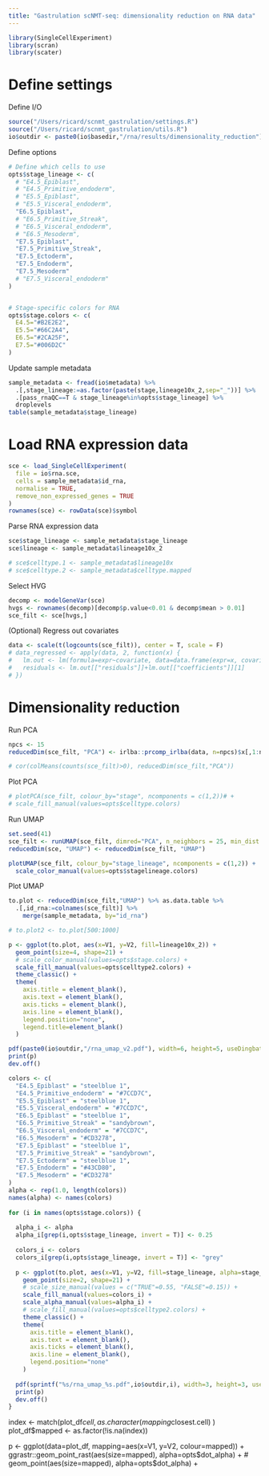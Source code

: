 ```yaml
---
title: "Gastrulation scNMT-seq: dimensionality reduction on RNA data"
---
```

  
```r
library(SingleCellExperiment)
library(scran)
library(scater)
```

# Define settings 

Define I/O
```r
source("/Users/ricard/scnmt_gastrulation/settings.R")
source("/Users/ricard/scnmt_gastrulation/utils.R")
io$outdir <- paste0(io$basedir,"/rna/results/dimensionality_reduction")
```

Define options
```r
# Define which cells to use
opts$stage_lineage <- c(
  # "E4.5_Epiblast",
  # "E4.5_Primitive_endoderm",
  # "E5.5_Epiblast",
  # "E5.5_Visceral_endoderm",
  "E6.5_Epiblast",
  # "E6.5_Primitive_Streak",
  # "E6.5_Visceral_endoderm",
  # "E6.5_Mesoderm",
  "E7.5_Epiblast",
  "E7.5_Primitive_Streak",
  "E7.5_Ectoderm",
  "E7.5_Endoderm",
  "E7.5_Mesoderm"
  # "E7.5_Visceral_endoderm"
)


# Stage-specific colors for RNA
opts$stage.colors <- c(
  E4.5="#B2E2E2",
  E5.5="#66C2A4",
  E6.5="#2CA25F",
  E7.5="#006D2C"
)
```

Update sample metadata
```r
sample_metadata <- fread(io$metadata) %>% 
  .[,stage_lineage:=as.factor(paste(stage,lineage10x_2,sep="_"))] %>%
  .[pass_rnaQC==T & stage_lineage%in%opts$stage_lineage] %>%
  droplevels
table(sample_metadata$stage_lineage)
```

# Load RNA expression data

```r
sce <- load_SingleCellExperiment(
  file = io$rna.sce, 
  cells = sample_metadata$id_rna, 
  normalise = TRUE, 
  remove_non_expressed_genes = TRUE
)
rownames(sce) <- rowData(sce)$symbol
```

Parse RNA expression data
```r
sce$stage_lineage <- sample_metadata$stage_lineage
sce$lineage <- sample_metadata$lineage10x_2

# sce$celltype.1 <- sample_metadata$lineage10x
# sce$celltype.2 <- sample_metadata$celltype.mapped
```

Select HVG
```r
decomp <- modelGeneVar(sce)
hvgs <- rownames(decomp)[decomp$p.value<0.01 & decomp$mean > 0.01]
sce_filt <- sce[hvgs,]
```

(Optional) Regress out covariates
```r
data <- scale(t(logcounts(sce_filt)), center = T, scale = F)
# data_regressed <- apply(data, 2, function(x) {
#   lm.out <- lm(formula=expr~covariate, data=data.frame(expr=x, covariate=factor(sce_filt$stage)));
#   residuals <- lm.out[["residuals"]]+lm.out[["coefficients"]][1]
# })
```

# Dimensionality reduction

Run PCA
```r
npcs <- 15
reducedDim(sce_filt, "PCA") <- irlba::prcomp_irlba(data, n=npcs)$x[,1:npcs]
```

```r
# cor(colMeans(counts(sce_filt)>0), reducedDim(sce_filt,"PCA"))
```


Plot PCA
```r
# plotPCA(sce_filt, colour_by="stage", ncomponents = c(1,2))# +
# scale_fill_manual(values=opts$celltype.colors)
```

Run UMAP
```r
set.seed(41)
sce_filt <- runUMAP(sce_filt, dimred="PCA", n_neighbors = 25, min_dist = 0.35)
reducedDim(sce, "UMAP") <- reducedDim(sce_filt, "UMAP") 
```

```r
plotUMAP(sce_filt, colour_by="stage_lineage", ncomponents = c(1,2)) +
  scale_color_manual(values=opts$stagelineage.colors)
```

Plot UMAP

```r
to.plot <- reducedDim(sce_filt,"UMAP") %>% as.data.table %>% 
  .[,id_rna:=colnames(sce_filt)] %>%
    merge(sample_metadata, by="id_rna")
```

```r
# to.plot2 <- to.plot[500:1000]

p <- ggplot(to.plot, aes(x=V1, y=V2, fill=lineage10x_2)) +
  geom_point(size=4, shape=21) +
  # scale_color_manual(values=opts$stage.colors) +
  scale_fill_manual(values=opts$celltype2.colors) +
  theme_classic() +
  theme(
    axis.title = element_blank(),
    axis.text = element_blank(),
    axis.ticks = element_blank(),
    axis.line = element_blank(),
    legend.position="none",
    legend.title=element_blank()
  )

pdf(paste0(io$outdir,"/rna_umap_v2.pdf"), width=6, height=5, useDingbats = F)
print(p)
dev.off()
```

```r
colors <- c(
  "E4.5_Epiblast" = "steelblue 1",
  "E4.5_Primitive_endoderm" = "#7CCD7C",
  "E5.5_Epiblast" = "steelblue 1",
  "E5.5_Visceral_endoderm" = "#7CCD7C",
  "E6.5_Epiblast" = "steelblue 1",
  "E6.5_Primitive_Streak" = "sandybrown",
  "E6.5_Visceral_endoderm" = "#7CCD7C",
  "E6.5_Mesoderm" = "#CD3278",
  "E7.5_Epiblast" = "steelblue 1",
  "E7.5_Primitive_Streak" = "sandybrown",
  "E7.5_Ectoderm" = "steelblue 1",
  "E7.5_Endoderm" = "#43CD80",
  "E7.5_Mesoderm" = "#CD3278"
)
alpha <- rep(1.0, length(colors))
names(alpha) <- names(colors)
 
for (i in names(opts$stage.colors)) {
  
  alpha_i <- alpha
  alpha_i[grep(i,opts$stage_lineage, invert = T)] <- 0.25
  
  colors_i <- colors
  colors_i[grep(i,opts$stage_lineage, invert = T)] <- "grey"
  
  p <- ggplot(to.plot, aes(x=V1, y=V2, fill=stage_lineage, alpha=stage_lineage)) +
    geom_point(size=2, shape=21) +
    # scale_size_manual(values = c("TRUE"=0.55, "FALSE"=0.15)) +
    scale_fill_manual(values=colors_i) +
    scale_alpha_manual(values=alpha_i) +
    # scale_fill_manual(values=opts$celltype2.colors) +
    theme_classic() +
    theme(
      axis.title = element_blank(),
      axis.text = element_blank(),
      axis.ticks = element_blank(),
      axis.line = element_blank(),
      legend.position="none"
    )
  
  pdf(sprintf("%s/rna_umap_%s.pdf",io$outdir,i), width=3, height=3, useDingbats = F)
  print(p)
  dev.off()
}
```


index <- match(plot_df$cell, as.character(mapping$closest.cell) )
plot_df$mapped <- as.factor(!is.na(index))
  
p <- ggplot(data=plot_df, mapping=aes(x=V1, y=V2, colour=mapped)) +
  ggrastr::geom_point_rast(aes(size=mapped), alpha=opts$dot_alpha) +
  # geom_point(aes(size=mapped), alpha=opts$dot_alpha) +

```r

```
